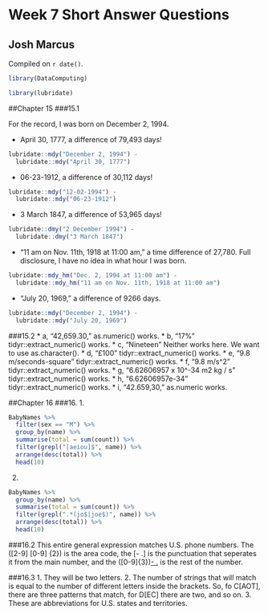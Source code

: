 # Week 7 Short Answer Questions

## Josh Marcus

<!-- leave this material as is -->
Compiled on `r date()`.

```r
library(DataComputing)
```

```r
library(lubridate)
```

<!-- put your content after this line -->

##Chapter 15
###15.1

For the record, I was born on December 2, 1994.

* April 30, 1777, a difference of 79,493 days! 
```r
lubridate::mdy("December 2, 1994") -
  lubridate::mdy("April 30, 1777")
```

* 06-23-1912, a difference of 30,112 days!
```r
lubridate::mdy("12-02-1994") -
  lubridate::mdy("06-23-1912")
```

* 3 March 1847, a difference of 53,965 days!
```r
lubridate::dmy("2 December 1994") -
  lubridate::dmy("3 March 1847")
```

* "11 am on Nov. 11th, 1918 at 11:00 am," a time difference of 27,780. Full disclosure, I have no idea in what hour I was born.
```r
lubridate::mdy_hm("Dec. 2, 1994 at 11:00 am") -
  lubridate::mdy_hm("11 am on Nov. 11th, 1918 at 11:00 am")
```

* "July 20, 1969," a difference of 9266 days.
```r
lubridate::mdy("December 2, 1994") -
  lubridate::mdy("July 20, 1969")
```

###15.2
* a, "42,659.30," as.numeric() works.
* b, "17%" tidyr::extract_numeric() works.
* c, "Nineteen" Neither works here. We want to use as.character().
* d, "£100" tidyr::extract_numeric() works.
* e, "9.8 m/seconds-square" tidyr::extract_numeric() works.
* f, "9.8 m/s^2" tidyr::extract_numeric() works. 
* g, "6.62606957 x 10^-34 m2 kg / s" tidyr::extract_numeric() works.
* h, "6.62606957e-34" tidyr::extract_numeric() works.
* i, "42.659,30," as.numeric works.

##Chapter 16
###16.
1. 
```r
BabyNames %>%
  filter(sex == "M") %>%
  group_by(name) %>%
  summarise(total = sum(count)) %>%
  filter(grepl("[aeiou]$", name)) %>%
  arrange(desc(total)) %>%
  head(10)
```
2. 
```r
BabyNames %>%
  group_by(name) %>%
  summarise(total = sum(count)) %>%
  filter(grepl(".*(jo$|joe$)", name)) %>% 
  arrange(desc(total)) %>%
  head(10)
```

###16.2
This entire general expression matches U.S. phone numbers. The ([2-9] [0-9] {2}) is the area code, the [- .] is the punctuation that seperates it from the main number, and the ([0-9]{3})[- .]([0-9]{4}) is the rest of the number.

###16.3
1. They will be two letters.
2. The number of strings that will match is equal to the number of different letters inside the brackets. So, fo C[AOT], there are three patterns that match, for D[EC] there are two, and so on.
3. These are abbreviations for U.S. states and territories.
